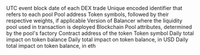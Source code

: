 <ParamField path="block_date">
UTC event block date of each DEX trade
</ParamField>
<ParamField path="pool_id">
Unique encoded identifier that refers to each pool
</ParamField>
<ParamField path="pool_address">
Pool address
</ParamField>
<ParamField path="pool_symbol">
Token symbols, followed by their respective weights, if applicable
</ParamField>
<ParamField path="version">
Version of Balancer where the liquidity pool used in transaction is deployed
</ParamField>
<ParamField path="blockchain">
Blockchain
</ParamField>
<ParamField path="pool_type">
Pool attributes, determined by the pool&#x27;s factory
</ParamField>
<ParamField path="token_address">
Contract address of the token
</ParamField>
<ParamField path="token_symbol">
Token symbol
</ParamField>
<ParamField path="daily_delta">
Daily total impact on token balance
</ParamField>
<ParamField path="daily_delta_usd">
Daily total impact on token balance, in USD
</ParamField>
<ParamField path="daily_delta_eth">
Daily total impact on token balance, in eth
</ParamField>
